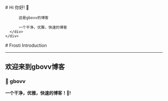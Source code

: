 
<BaseLayout title="主页">
  <BaseCard title="主页">
    <div class="flex">
      <div class="p-6">
          # Hi 你好! 👋

          这是gbovv的博客

          一个干净，优雅，快速的博客
      </div>
    </div>

  </BaseCard>

  <BaseCard title="Home" image="/index.webp">
# Frosti Introduction

---

## 欢迎来到gbovv博客

### 🧊 gbovv

**一个干净，优雅，快速的博客！🚀!**


  </BaseCard>
</BaseLayout>
